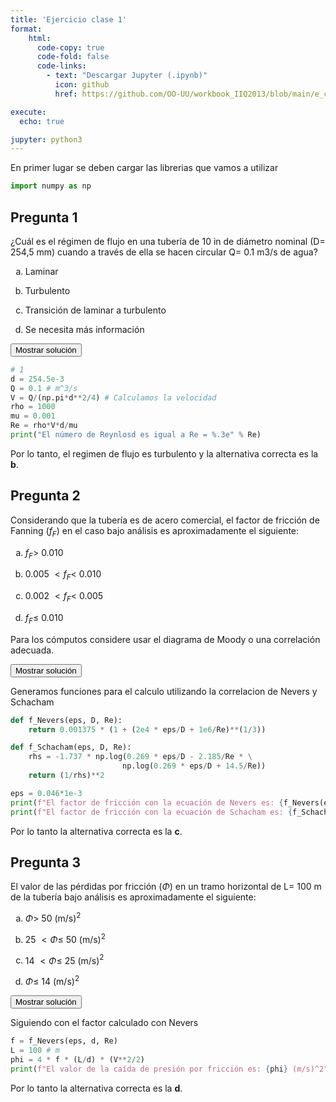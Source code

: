 ```yaml
---
title: 'Ejercicio clase 1'
format:
    html: 
      code-copy: true
      code-fold: false
      code-links: 
        - text: "Descargar Jupyter (.ipynb)"
          icon: github
          href: https://github.com/OO-UU/workbook_IIQ2013/blob/main/e_clase/jupyter/IIQ2013_C2.ipynb

execute: 
  echo: true

jupyter: python3
---
```



En primer lugar se deben cargar las librerias que vamos a utilizar

```python
import numpy as np
```

## Pregunta 1

¿Cuál es el régimen de flujo en una tubería de 10 in de diámetro nominal (D= 254,5
mm) cuando a través de ella se hacen circular Q= 0.1 m3/s de agua?

(a)  Laminar

(b)  Turbulento

(c)  Transición de laminar a turbulento

(d)  Se necesita más información

<button class="btn btn-success" data-bs-toggle="collapse" href="#ec_1-1-sol" aria-expanded="false">Mostrar solución</button>

::: {#ec_1-1-sol .collapse .multi-collapse}

```python
# 1
d = 254.5e-3
Q = 0.1 # m^3/s
V = Q/(np.pi*d**2/4) # Calculamos la velocidad 
rho = 1000
mu = 0.001
Re = rho*V*d/mu
print("El número de Reynlosd es igual a Re = %.3e" % Re)
```

Por lo tanto, el regimen de flujo es turbulento y la alternativa correcta es la **b**.

:::

## Pregunta 2

Considerando que la tubería es de acero comercial, el factor de fricción de Fanning ($f_F$) en el caso bajo análisis es aproximadamente el siguiente:

(a) $f_F >$ 0.010 

(b) 0.005 $< f_F <$ 0.010 

(c) 0.002 $< f_F <$ 0.005 

(d) $f_F \leq$ 0.010 

Para los cómputos considere usar el diagrama de Moody o una correlación adecuada.

<button class="btn btn-success" data-bs-toggle="collapse" href="#ec_1-2-sol" aria-expanded="false">Mostrar solución</button>

::: {#ec_1-2-sol .collapse .multi-collapse}

Generamos funciones para el calculo utilizando la correlacion de Nevers y Schacham 

```python

def f_Nevers(eps, D, Re):
    return 0.001375 * (1 + (2e4 * eps/D + 1e6/Re)**(1/3))

def f_Schacham(eps, D, Re):
    rhs = -1.737 * np.log(0.269 * eps/D - 2.185/Re * \
                         np.log(0.269 * eps/D + 14.5/Re))
    return (1/rhs)**2

eps = 0.046*1e-3
print(f"El factor de fricción con la ecuación de Nevers es: {f_Nevers(eps, d, Re)}")
print(f"El factor de fricción con la ecuación de Schacham es: {f_Schacham(eps, d, Re)}")

```

Por lo tanto la alternativa correcta es la **c**.

:::

## Pregunta 3

El valor de las pérdidas por fricción ($\Phi$) en un tramo horizontal de L= 100 m de la tubería bajo análisis es aproximadamente el siguiente:

(a) $\Phi >$ 50 (m/s)$^2$

(b) 25 $< \Phi \leq$ 50 (m/s)$^2$  

(c) 14 $< \Phi \leq$ 25 (m/s)$^2$

(d) $\Phi \leq$ 14 (m/s)$^2$

<button class="btn btn-success" data-bs-toggle="collapse" href="#ec_1-3-sol" aria-expanded="false">Mostrar solución</button>

::: {#ec_1-3-sol .collapse .multi-collapse}

Siguiendo con el factor calculado con Nevers

```python
f = f_Nevers(eps, d, Re)
L = 100 # m
phi = 4 * f * (L/d) * (V**2/2)
print(f"El valor de la caída de presión por fricción es: {phi} (m/s)^2")
```

Por lo tanto la alternativa correcta es la **d**.

:::